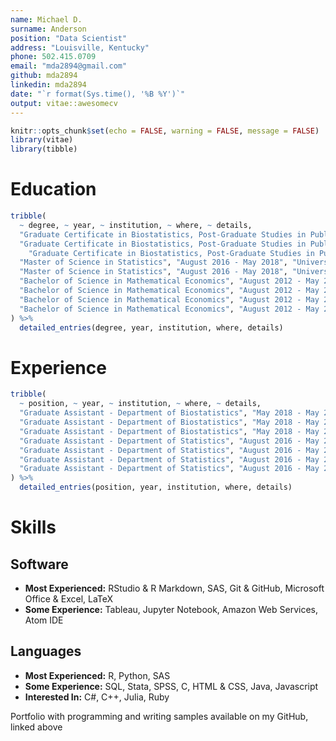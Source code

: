 ```yaml
---
name: Michael D.
surname: Anderson
position: "Data Scientist"
address: "Louisville, Kentucky"
phone: 502.415.0709
email: "mda2894@gmail.com"
github: mda2894
linkedin: mda2894
date: "`r format(Sys.time(), '%B %Y')`"
output: vitae::awesomecv
---
```


```r
knitr::opts_chunk$set(echo = FALSE, warning = FALSE, message = FALSE)
library(vitae)
library(tibble)
```

# Education

```r
tribble(
  ~ degree, ~ year, ~ institution, ~ where, ~ details,
  "Graduate Certificate in Biostatistics, Post-Graduate Studies in Public Health", "August 2018 - May 2020", "University of Kentucky", "Lexington, KY", "Recipient of full-time graduate assistantship, including full tuition scholarship",
  "Graduate Certificate in Biostatistics, Post-Graduate Studies in Public Health", "August 2018 - May 2020", "University of Kentucky", "Lexington, KY", "Primary course of study focused on application of statistical methods to public health research, including coursework in data mining, longitudinal data analysis, generalized linear models, nonparametric statistics, causal inference, epidemiology, and statistical genetics",
    "Graduate Certificate in Biostatistics, Post-Graduate Studies in Public Health", "August 2018 - May 2020", "University of Kentucky", "Lexington, KY", "Performed independent research into the development of novel nonparametric regression techniques",
  "Master of Science in Statistics", "August 2016 - May 2018", "University of Kentucky", "Lexington, KY", "Recipient of full-time graduate assistantship, including full tuition scholarship",
  "Master of Science in Statistics", "August 2016 - May 2018", "University of Kentucky", "Lexington, KY", "Primary course of study focused on advanced statistical theory and application, including coursework in machine learning, computational statistics, advanced data analysis, clinical trials, survival analysis, and experimental design",
  "Bachelor of Science in Mathematical Economics", "August 2012 - May 2016", "University of Kentucky", "Lexington, KY", "Summa Cum Laude, Departmental Honors",
  "Bachelor of Science in Mathematical Economics", "August 2012 - May 2016", "University of Kentucky", "Lexington, KY", "Recipient of Academic Excellence Scholarship and Alumni Collegiate Plate Scholarship",
  "Bachelor of Science in Mathematical Economics", "August 2012 - May 2016", "University of Kentucky", "Lexington, KY", "Officer of UK Economics Society, founding member of UK Quiz Bowl team",
  "Bachelor of Science in Mathematical Economics", "August 2012 - May 2016", "University of Kentucky", "Lexington, KY", "Primary course of study focused on quantitative methods in economics, including coursework in game theory, econometrics, and computer programming, with graduate-level coursework in probability, statistical inference, quantitative economics, and symbolic logic"
) %>% 
  detailed_entries(degree, year, institution, where, details)
```

# Experience
```r
tribble(
  ~ position, ~ year, ~ institution, ~ where, ~ details,
  "Graduate Assistant - Department of Biostatistics", "May 2018 - May 2020", "University of Kentucky", "Lexington, KY", "Assisted primary instructors for undergraduate introductory biostatistics courses, as well as graduate courses in survival analysis, generalized linear models, and public health biostatistics",
  "Graduate Assistant - Department of Biostatistics", "May 2018 - May 2020", "University of Kentucky", "Lexington, KY", "Performed research duties for healthcare researchers in the University's Center for Clinical and Translational Sciences (CCTS), and professors in the Department of Health Management and Policy",
  "Graduate Assistant - Department of Biostatistics", "May 2018 - May 2020", "University of Kentucky", "Lexington, KY", "Prepared material for workshop on survival analysis in SAS, through the Biostatistics, Epidemiology, and Research Design (BERD) core of the CCTS",
  "Graduate Assistant - Department of Statistics", "August 2016 - May 2018", "University of Kentucky", "Lexington, KY", "Assisted primary instructors for STA 296 (introductory course in statistical methods), as well as an online graduate course in bayesian data analysis",
  "Graduate Assistant - Department of Statistics", "August 2016 - May 2018", "University of Kentucky", "Lexington, KY", "Managed my own section of STA 296 as the primary instructor, which included preparing lecture material, assignments, and exams for a class of over 30 students",
  "Graduate Assistant - Department of Statistics", "August 2016 - May 2018", "University of Kentucky", "Lexington, KY", "Improved student performance through in-person and digital office hours for my own students, and tutoring sessions for all STA 296 students (over 750 in total each semester)",
  "Graduate Assistant - Department of Statistics", "August 2016 - May 2018", "University of Kentucky", "Lexington, KY", "Led multiple statistical programming workshops in R and SAS through the University's Quantitative Initiative for Policy and Social Research (QIPSR), including workshops on introductory programming, data analysis, and data visualization"
) %>% 
  detailed_entries(position, year, institution, where, details)
```

# Skills

## Software
- **Most Experienced:** RStudio & R Markdown, SAS, Git & GitHub, Microsoft Office & Excel, LaTeX
- **Some Experience:** Tableau, Jupyter Notebook, Amazon Web Services, Atom IDE

## Languages
- **Most Experienced:** R, Python, SAS
- **Some Experience:** SQL, Stata, SPSS, C, HTML & CSS, Java, Javascript
- **Interested In:** C#, C++, Julia, Ruby

Portfolio with programming and writing samples available on my GitHub, linked above